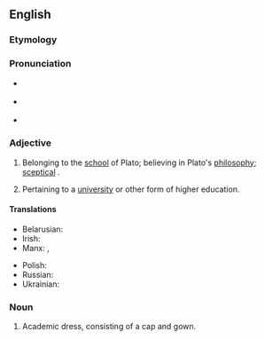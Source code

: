 ==English==

===Etymology===
{{suffix|en|academic|al|t2=related to}}

===Pronunciation===
* {{a|RP}} {{IPA|en|/ˌæk.əˈdɛm.ɪ.kl̩/}}
* {{a|US}} {{IPA|en|/ˌæk.əˈdɛm.ɪ.kl̩/}}
* {{rhymes|en|ɛmɪkəl}}

===Adjective===
{{head|en|adjective}}

# {{lb|en|rare}} Belonging to the [[school]] of Plato; believing in Plato's [[philosophy]]; [[sceptical]] <!-- ??? But Plato was no skeptic -->. {{defdate|First attested in the late 16th century.}}
# Pertaining to a [[university]] or other form of higher education. {{defdate|First attested in the late 16th century.}}

====Translations====
{{trans-top|Pertaining to a university or other form of higher education}}
* Belarusian: {{t|be|акадэмі́чны|m|sc=Cyrl}}
* Irish: {{t|ga|ollscolach}}
* Manx: {{t|gv|colaashtagh}}, {{t|gv|scoillaragh}}
{{trans-mid}}
* Polish: {{t+|pl|akademicki}}
* Russian: {{t+|ru|академи́ческий|m}}
* Ukrainian: {{t+|uk|академі́чний|m|sc=Cyrl}}
{{trans-bottom}}

===Noun===
{{en-noun}}

# {{lb|en|pluralonly}} Academic dress, consisting of a cap and gown. {{defdate|First attested in the early 19th century.}}
